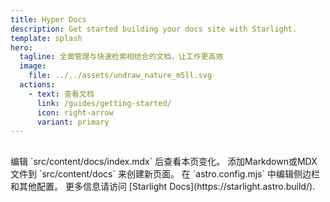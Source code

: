 ```yaml
---
title: Hyper Docs
description: Get started building your docs site with Starlight.
template: splash
hero:
  tagline: 全面管理与快速检索相结合的文档，让工作更高效
  image:
    file: ../../assets/undraw_nature_m5ll.svg
  actions:
    - text: 查看文档
      link: /guides/getting-started/
      icon: right-arrow
      variant: primary
---
```



## 

<CardGrid>
	<Card title="更新首页" icon="pencil">
		编辑 `src/content/docs/index.mdx` 后查看本页变化。
	</Card>
	<Card title="添加新的内容" icon="add-document">
		添加Markdown或MDX文件到 `src/content/docs` 来创建新页面。
	</Card>
	<Card title="配置项目" icon="setting">
		在 `astro.config.mjs` 中编辑侧边栏和其他配置。
	</Card>
	<Card title="查看文档" icon="open-book">
	  更多信息请访问 [Starlight Docs](https://starlight.astro.build/).
	</Card>
</CardGrid>
